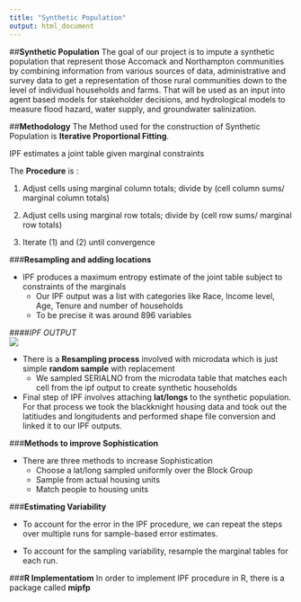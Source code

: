```yaml
---
title: "Synthetic Population"
output: html_document
---
```

##**Synthetic Population**
The  goal of our project is to impute a synthetic population that represent those Accomack and Northampton communities  by combining information from various sources of data, administrative and survey data to get a representation of those rural communities down to the level of individual households and farms. That will be used as an input into agent based models for stakeholder decisions, and hydrological models to measure flood hazard, water supply, and groundwater salinization.  

##**Methodology**
The Method used for the construction of Synthetic Population is **Iterative Proportional Fitting**.

IPF estimates a joint table given marginal constraints

The **Procedure** is :

1. Adjust cells using marginal column totals; divide by (cell column sums/ marginal column totals)

2. Adjust cells using marginal row totals; divide by (cell row sums/ marginal row totals)

3. Iterate (1) and (2) until convergence

###**Resampling and adding locations**

- IPF produces a maximum entropy estimate of the joint table subject to constraints of the marginals
  + Our IPF output was a list with categories like Race, Income level, Age, Tenure and number of households
  + To be precise it was around 896 variables
  
####*IPF OUTPUT*  
![](www/ipfoutput1.png)</center>



- There is a **Resampling process** involved with microdata which is just simple **random sample** with replacement
  + We sampled SERIALNO from the microdata table that matches each cell from the ipf output to create synthetic households
  
- Final step of IPF involves attaching **lat/longs** to the synthetic population. For that process we took the blackknight housing data and took out the latitiudes and longitudents and performed shape file conversion and linked it to our IPF outputs.

###**Methods to improve Sophistication**

- There are three methods to increase Sophistication
     + Choose a lat/long sampled uniformly over the Block Group
     + Sample from actual housing units
     + Match people to housing units
  

###**Estimating Variability**

- To account for the error in the IPF procedure, we can repeat the steps over multiple runs for sample-based error estimates.

- To account for the sampling variability, resample the marginal tables for each run.

###**R Implementatiom**
In order to implement IPF procedure in R, there is a package called **mipfp**



